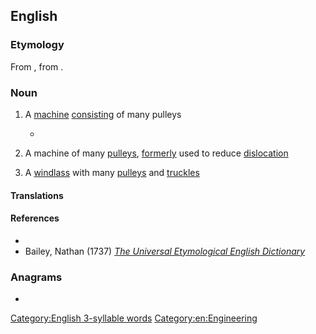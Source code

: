 ==English==

===Etymology===
{{root|en|ine-pro|*pleh₁-}}
From {{bor|en|la|polyspaston|t=hoisting-tackle with many pulleys}}, from {{der|en|grc|πολύσπαστον|t=compound pulley}}.

===Noun===
{{en-noun}}

# A [[machine]] [[consist]]ing of many pulleys
#: {{syn|en|block and tackle|muffle|[[hoist]]ing-[[tackle]]}}
#* {{quote-book|en|year=1849||author=Adalbert|title=Travels of His Royal Highness Prince Adalbert of Prussia|page=275|passage=The Bishop of Chrysopolis, his Majesty's former tutor, consecrated the foundation-stone, which was suspended from two elegant '''polyspasts'''; the Emperor himself laid it.}}
# {{lb|en|surgical}} A machine of many [[pulley]]s, [[formerly]] used to reduce [[dislocation]]
# {{lb|en|mechanics}} A [[windlass]] with many [[pulley|pulleys]] and [[truckle]]s

====Translations====
{{trans-see|machine consisting of many pulleys|block and tackle}}

====References====
* {{R:Webster 1913|polyspast}}
* Bailey, Nathan (1737) [http://books.google.co.uk/books?id=VuYIAAAAQAAJ&printsec=frontcover&dq=polyspast&pg=PT648 ''The Universal Etymological English Dictionary'']

===Anagrams===
* {{anagrams|en|a=aloppssty|playspots}}

[[Category:English 3-syllable words]]
[[Category:en:Engineering]]